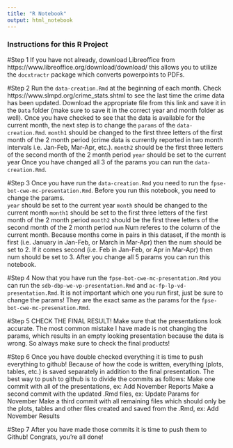 ```yaml
---
title: "R Notebook"
output: html_notebook
---
```


### Instructions for this R Project

#Step 1
If you have not already, download Libreoffice from https://www.libreoffice.org/download/download/ this allows you to utilize the `docxtractr` package which converts powerpoints to PDFs.

#Step 2
Run the `data-creation.Rmd` at the beginning of each month. Check https://www.slmpd.org/crime_stats.shtml to see the last time the crime data has been updated. Download the appropriate file from this link and save it in the `Data` folder (make sure to save it in the correct year and month folder as well). Once you have checked to see that the data is available for the current month, the next step is to change the `params` of the `data-creation.Rmd`. 
          `month1` should be changed to the first three letters of the first month of the 2 month period    (crime data is currently reported in two month intervals i.e. Jan-Feb, Mar-Apr, etc.). 
          `month2` should be the first three letters of the second month of the 2 month period
          `year` should be set to the current year
Once you have changed all 3 of the params you can run the `data-creation.Rmd`. 

#Step 3
Once you have run the `data-creation.Rmd` you need to run the `fpse-bot-cwe-mc-presentation.Rmd`. Before you run this notebook, you need to change the params.  
          `year` should be set to the current year
          `month` should be changed to the current month
          `month1` should be set to the first three letters of the first month of the 2 month period
          `month2` should be the first three letters of the second month of the 2 month period
          `num` Num referes to the column of the current month. Because months come in pairs in this dataset, if the month is first (i.e. January in Jan-Feb, or March in Mar-Apr) then the num should be set to 2. If it comes second (i.e. Feb in Jan-Feb, or Apr in Mar-Apr) then num should be set to 3.
After you change all 5 params you can run this notebook. 

#Step 4
Now that you have run the `fpse-bot-cwe-mc-presentation.Rmd` you can run the `sdb-dbp-we-vp-presentation.Rmd` and `ac-fp-lp-vd-presentation.Rmd`. It is not important which one you run first, just be sure to change the params! They are the exact same as the params for the `fpse-bot-cwe-mc-presenation.Rmd`. 

#Step 5
CHECK THE FINAL RESULT! Make sure that the presentations look accurate. The most common mistake I have made is not changing the params, which results in an empty looking presentation because the data is wrong. So always make sure to check the final products!

#Step 6
Once you have double checked everything it is time to push everything to github! Because of how the code is written, everything (plots, tables, etc.) is saved separately in addition to the final presentation. The best way to push to github is to divide the commits as follows:
          Make one commit with all of the presentations, ex: Add November Reports
          Make a second commit with the updated .Rmd files, ex: Update Params for November
          Make a third commit with all remaining files which should only be the plots, tables and other files created and saved from the .Rmd, ex: Add November Results
          
#Step 7
After you have made those commits it is time to push them to Github! Congrats, you're all done!